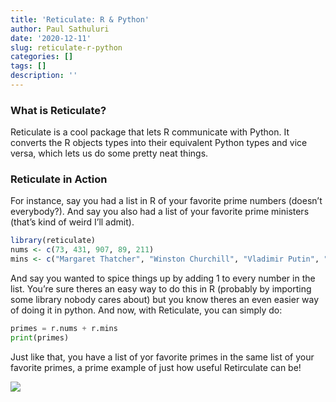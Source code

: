 ```yaml
---
title: 'Reticulate: R & Python'
author: Paul Sathuluri
date: '2020-12-11'
slug: reticulate-r-python
categories: []
tags: []
description: ''
---
```


### What is Reticulate?

Reticulate is a cool package that lets R communicate with Python. It converts the R objects types into their equivalent Python types and vice versa, which lets us do some pretty neat things. 

### Reticulate in Action
For instance, say you had a list in R of your favorite prime numbers (doesn't everybody?). And say you also had a list of your favorite prime ministers (that's kind of weird I'll admit).

``` r
library(reticulate)
nums <- c(73, 431, 907, 89, 211)
mins <- c("Margaret Thatcher", "Winston Churchill", "Vladimir Putin", "Indira Gandhi", "David Cameron")
```

And say you wanted to spice things up by adding 1 to every number in the list. You're sure theres an easy way to do this in R (probably by importing some library nobody cares about) but you know theres an even easier way of doing it in python. And now, with Reticulate, you can simply do: 

``` python
primes = r.nums + r.mins
print(primes)
```

Just like that, you have a list of yor favorite primes in the same list of your favorite primes, a prime example of just how useful Retirculate can be!

![](/post/2020-12-11-reticulate-r-python_files/ikQnbyk.jpg)